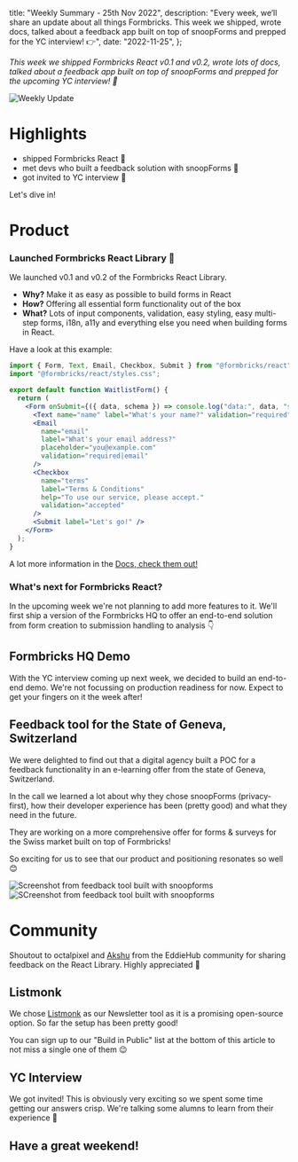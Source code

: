 
  title: "Weekly Summary - 25th Nov 2022",
  description:
    "Every week, we’ll share an update about all things Formbricks. This week we shipped, wrote docs, talked about a feedback app built on top of snoopForms and prepped for the YC interview! 👉",
  date: "2022-11-25",
};

_This week we shipped Formbricks React v0.1 and v0.2, wrote lots of docs, talked about a feedback app built on top of snoopForms and prepped for the upcoming YC interview! 🤸_

<Image src={HeaderImage} alt="Weekly Update" className="rounded-lg" />

# Highlights

- shipped Formbricks React 🚢
- met devs who built a feedback solution with snoopForms 🦝
- got invited to YC interview 🍊

Let's dive in!

##

# Product

### Launched Formbricks React Library 🥳

We launched v0.1 and v0.2 of the Formbricks React Library.

- **Why?** Make it as easy as possible to build forms in React
- **How?** Offering all essential form functionality out of the box
- **What?** Lots of input components, validation, easy styling, easy multi-step forms, i18n, a11y and everything else you need when building forms in React.

Have a look at this example:

```jsx
import { Form, Text, Email, Checkbox, Submit } from "@formbricks/react";
import "@formbricks/react/styles.css";

export default function WaitlistForm() {
  return (
    <Form onSubmit={({ data, schema }) => console.log("data:", data, "schema:", schema)}>
      <Text name="name" label="What's your name?" validation="required" />
      <Email
        name="email"
        label="What's your email address?"
        placeholder="you@example.com"
        validation="required|email"
      />
      <Checkbox
        name="terms"
        label="Terms & Conditions"
        help="To use our service, please accept."
        validation="accepted"
      />
      <Submit label="Let's go!" />
    </Form>
  );
}
```

A lot more information in the [Docs, check them out!](/docs/react-form-library/introduction)

### What's next for Formbricks React?

In the upcoming week we're not planning to add more features to it. We'll first ship a version of the Formbricks HQ to offer an end-to-end solution from form creation to submission handling to analysis 👇

## Formbricks HQ Demo

With the YC interview coming up next week, we decided to build an end-to-end demo. We're not focussing on production readiness for now. Expect to get your fingers on it the week after!

<HeroAnimation />

## Feedback tool for the State of Geneva, Switzerland

We were delighted to find out that a digital agency built a POC for a feedback functionality in an e-learning offer from the state of Geneva, Switzerland.

In the call we learned a lot about why they chose snoopForms (privacy-first), how their developer experience has been (pretty good) and what they need in the future.

They are working on a more comprehensive offer for forms & surveys for the Swiss market built on top of Formbricks!

So exciting for us to see that our product and positioning resonates so well 😊

<div className="md:grid md:grid-cols-2 gap-4">
  <Image src={POC1} alt="Screenshot from feedback tool built with snoopforms" className="rounded-lg" />
  <Image src={POC2} alt="SCreenshot from feedback tool built with snoopforms" className="rounded-lg" />
</div>

##

# Community

Shoutout to octalpixel and [Akshu](https://twitter.com/Akshu_on_github) from the EddieHub community for sharing feedback on the React Library. Highly appreciated 🙏

## Listmonk

We chose [Listmonk](https://listmonk.app/) as our Newsletter tool as it is a promising open-source option. So far the setup has been pretty good!

You can sign up to our "Build in Public" list at the bottom of this article to not miss a single one of them 😉

## YC Interview

We got invited! This is obviously very exciting so we spent some time getting our answers crisp. We're talking some alumns to learn from their experience 🤞

## Have a great weekend!

<NewsletterSignup />


